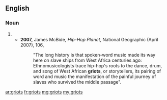 ==English==

===Noun===
{{head|en|noun plural form}}

# {{plural of|griot|lang=en}}
#* '''2007,''' James McBide, ''Hip-Hop Planet'', National Geographic (April 2007), 106,
#*: "The long history is that spoken-word music made its way here on slave ships from West Africa centuries ago:  Ethnomusicologists trace hip-hop's roots to the dance, drum, and song of West African '''griots''', or storytellers, its pairing of word and music the manifestation of the painful journey of slaves who survived the middle passage".

[[ar:griots]]
[[fr:griots]]
[[mg:griots]]
[[my:griots]]